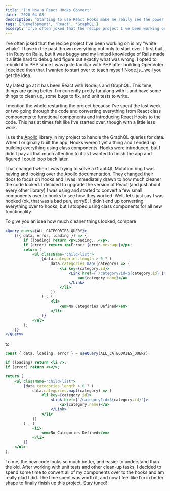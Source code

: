 ```yaml
---
title: "I'm Now a React Hooks Convert"
date: '2020-04-08'
description: 'Starting to use React Hooks make me really see the power of React'
tags: ['Development', 'React', 'GraphQL']
excerpt: 'I’ve often joked that the recipe project I’ve been working on is my “white whale”. I have in the past thrown everything out only to start over. I first built it in Ruby on Rails, but it was buggy and my limited knowledge of Rails made it a little hard to debug and figure out exactly what was wrong. I opted to rebuild it in PHP since I was quite familiar with PHP after building OpenVoter. I decided then that I wanted to start over to teach myself Node.js...well you get the idea.'
---
```


I’ve often joked that the recipe project I’ve been working on is my “white whale”. I have in the past thrown everything out only to start over. I first built it in Ruby on Rails, but it was buggy and my limited knowledge of Rails made it a little hard to debug and figure out exactly what was wrong. I opted to rebuild it in PHP since I was quite familiar with PHP after building OpenVoter. I decided then that I wanted to start over to teach myself Node.js...well you get the idea.

My latest go at it has been React with Node.js and GraphQL. This time, things are going better. I’m currently pretty far along with it and have some things to clean up, some bugs to fix, and unit tests to write.

I mention the whole restarting the project because I’ve spent the last week or two going through the code and converting everything from React class components to functional components and introducing React Hooks to the code. This has at times felt like I’ve started over, though with a little less work.

I use the [Apollo](https://www.apollographql.com/docs/graphql-tools/) library in my project to handle the GraphQL queries for data. When I originally built the app, Hooks weren’t yet a thing and I ended up building everything using class components. Hooks were introduced, but I didn’t pay all that much attention to it as I wanted to finish the app and figured I could loop back later.

That changed when I was trying to solve a GraphQL Mutation bug I was having and looking over the Apollo documentation. They changed their docs to focus on hooks and I was immediately drawn to how much cleaner the code looked. I decided to upgrade the version of React (and just about every other library) I was using and started to convert a few small components over to hooks to see how they worked. Well, let’s just say I was hooked (ok, that was a bad pun, sorry!). I didn’t end up converting everything over to hooks, but I stopped using class components for all new functionality.

To give you an idea how much cleaner things looked, compare

```jsx
<Query query={ALL_CATEGORIES_QUERY}>
    {({ data, error, loading }) => {
        if (loading) return <p>Loading...</p>;
        if (error) return <p>Error: {error.message}</p>;
        return (
            <ul className="child-list">
                {data.categories.length > 0 ? (
                    data.categories.map((category) => (
                        <li key={category.id}>
                            <Link href={`/category?id=${category.id}`}>
                                <a>{category.name}</a>
                            </Link>
                        </li>
                    ))
                ) : (
                    <li>
                        <em>No Categories Defined</em>
                    </li>
                )}
            </ul>
        );
    }}
</Query>
```

to

```jsx
const { data, loading, error } = useQuery(ALL_CATEGORIES_QUERY);

if (loading) return <li />;
if (error) return <></>;

return (
    <ul className="child-list">
        {data.categories.length > 0 ? (
            data.categories.map((category) => (
                <li key={category.id}>
                    <Link href={`/category?id=${category.id}`}>
                        <a>{category.name}</a>
                    </Link>
                </li>
            ))
        ) : (
            <li>
                <em>No Categories Defined</em>
            </li>
        )}
    </ul>
);
```

To me, the new code looks so much better, and easier to understand than the old. After working with unit tests and other clean-up tasks, I decided to spend some time to convert all of my components over to the hooks and am really glad I did. The time spent was worth it, and now I feel like I’m in better shape to finally finish up this project. Stay tuned!
